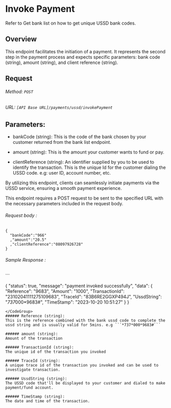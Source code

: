 # Invoke Payment

<Note title="INFO">
Refer to Get bank list on how to get unique USSD bank codes.
</Note>


## Overview

This endpoint facilitates the initiation of a payment. It represents the second step in the payment process and expects specific parameters: bank code (string), amount (string), and client reference (string).

## Request
###### Method: ```POST```
###### URL:  ```[API Base URL]/payments/ussd/invokePayment```


## Parameters:

-  bankCode (string): 
This is the code of the bank chosen by your customer returned from the bank list endpoint.

-  amount (string): 
This is the amount your customer wants to fund or pay.

- clientReference (string): 
An identifier supplied by you to be used to identify the transaction. This is the unique Id for the customer                                       dialing the USSD code. e.g: user ID, account number, etc.


<Note title="INFO">
By utilizing this endpoint, clients can seamlessly initiate payments via the USSD service, ensuring a smooth payment experience.
</Note>

This endpoint requires a POST request to be sent to the specified URL with the necessary parameters included in the request body.

###### Request body :

```
{
  "bankCode":"966"
  ,"amount":"20.5"
  ,"clientReference":"08097926728"
}

```

###### Sample Response :
<CodeGroup>
```

{
    "status": true,
    "message": "payment invoked successfully",
    "data": {
        "Reference": "9683",
        "Amount": "1000",
        "TransactionId": "23102041111275109683",
        "TraceId": "83B6RE2GGXP494J",
        "UssdString": "*737*000*9683#",
        "TimeStamp": "2023-10-20 10:51:27"
    }
}

```
</CodeGroup>
###### Reference (string): 
This is the reference combined with the bank ussd code to complete the ussd string and is usually valid for 5mins. e.g ```*737*000*9683#```

###### amount (string): 
Amount of the transaction

###### TransactionId (string): 
The unique id of the transaction you invoked

###### TraceId (string): 
A unique trace id of the transaction you invoked and can be used to investigate transaction.

###### UssdString (string): 
The USSD code that'll be displayed to your customer and dialed to make payment/fund account.

###### TimeStamp (string): 
The date and time of the transaction.




